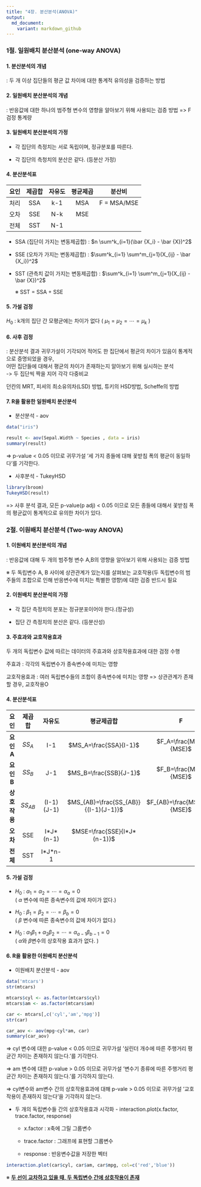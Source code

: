 ```yaml
---
title: "4장. 분산분석(ANOVA)"
output:
  md_document:
    variant: markdown_github
---
```


### 1절. 일원배치 분산분석 (one-way ANOVA)

#### 1. 분산분석의 개념

: 두 개 이상 집단들의 평균 값 차이에 대한 통계적 유의성을 검증하는 방법

#### 2. 일원배치 분산분석의 개념

: 반응값에 대한 하나의 범주형 변수의 영향을 알아보기 위해 사용되는 검증 방법 =\> F 검정 통계량

#### 3. 일원배치 분산분석의 가정

-   각 집단의 측정치는 서로 독립이며, 정규분포를 따른다.

-   각 집단의 측청치의 분산은 같다. (등분산 가정)

#### 4. 분산분석표

| 요인 | 제곱합 | 자유도 | 평균제곱 |   분산비    |
|:----:|:------:|:------:|:--------:|:-----------:|
| 처리 |  SSA   |  k-1   |   MSA    | F = MSA/MSE |
| 오차 |  SSE   |  N-k   |   MSE    |             |
| 전체 |  SST   |  N-1   |          |             |

-   SSA (집단이 가지는 변동제곱합) : $n \sum^k_{i=1}(\bar {X_i} - \bar {X})^2$

-   SSE (오차가 가지는 변동제곱합) : $\sum^k_{i=1} \sum^m_{j=1}(X_{ij} - \bar {X_i})^2$

-   SST (관측치 값이 가지는 변동제곱합) : $\sum^k_{i=1} \sum^m_{j=1}(X_{ij} - \bar {X})^2$

    ※ SST = SSA + SSE

#### 5. 가설 검정

$H_0$ : k개의 집단 간 모평균에는 차이가 없다 ( $\mu_1 = \mu_2 = \cdots = \mu_k$ )

#### 6. 사후 검정

: 분산분석 결과 귀무가설이 기각되어 적어도 한 집단에서 평균의 차이가 있음이 통계적으로 증명되었을 경우,\
어떤 집단들에 대해서 평균의 차이가 존재하는지 알아보기 위해 실시하는 분석\
-\> 두 집단씩 짝을 지어 각각 다중비교

던칸의 MRT, 피셔의 최소유의차(LSD) 방법, 튜키의 HSD방법, Scheffe의 방법

#### 7. R을 활용한 일원배치 분산분석

-   분산분석 - aov

```r
data("iris")

result <- aov(Sepal.Width ~ Species , data = iris)
summary(result)
```

=\> p-value \< 0.05 이므로 귀무가설 '세 가지 종들에 대해 꽃받침 폭의 평균이 동일하다'를 기각한다.

-   사후분석 - TukeyHSD

```r
library(broom)
TukeyHSD(result)
```

=\> 사후 분석 결과, 모든 p-value(p adj) \< 0.05 이므로 모든 종들에 대해서 꽃받침 폭의 평균값이 통계적으로 유의한 차이가 있다.

### 2절. 이원배치 분산분석 (Two-way ANOVA)

#### 1. 이원배치 분산분석의 개념

: 반응값에 대해 두 개의 범주형 변수 A,B의 영향을 알아보기 위해 사용되는 검증 방법

※ 두 독립변수 A, B 사이에 상관관계가 있는지를 살펴보는 교호작용(두 독립변수의 범주들의 조합으로 인해 반응변수에 미치는 특별한 영향)에 대한 검증 반드시 필요

#### 2. 이원배치 분산분석의 가정

-   각 집단 측정치의 분포는 정규분포이어야 한다.(정규성)

-   집단 간 측정치의 분산은 같다. (등분산성)

#### 3. 주효과와 교호작용효과

두 개의 독립변수 값에 따르는 데이터의 주효과와 상호작용효과에 대한 검정 수행

주효과 : 각각의 독립변수가 종속변수에 미치는 영향

교호작용효과 : 여러 독립변수들의 조합이 종속변수에 미치는 영향 =\> 상관관계가 존재할 경우, 교호작용O

#### 4. 분산분석표

|   **요인**    | **제곱합** | **자유도**  |            **평균제곱합**            |            **F**             |
|:-------------:|:----------:|:-----------:|:------------------------------------:|:----------------------------:|
|  **요인 A**   |   $SS_A$   |     I-1     |        $MS_A=\frac{SSA}{I-1}$        |    $F_A=\frac{MSA}{MSE}$     |
|  **요인 B**   |   $SS_B$   |     J-1     |        $MS_B=\frac{SSB}{J-1}$        |    $F_B=\frac{MSB}{MSE}$     |
| **상호 작용** | $SS_{AB}$  | (I-1)(J-1)  | $MS_{AB}=\frac{SS_{AB}}{(I-1)(J-1)}$ | $F_{AB}=\frac{MS_{AB}}{MSE}$ |
|   **오차**    |    SSE     | I\*J\*(n-1) |     $MSE=\frac{SSE}{I*J*(n-1)}$      |                              |
|   **전체**    |    SST     |  I\*J\*n-1  |                                      |                              |

#### 5. 가설 검정

-   $H_0$ : $\alpha_1 = \alpha_2 = \cdots = \alpha_a = 0$\
    ( $\alpha$ 변수에 따른 종속변수의 값에 차이가 없다.)

-   $H_0$ : $\beta_1 = \beta_2 = \cdots = \beta_b = 0$\
    ( $\beta$ 변수에 따른 종속변수의 값에 차이가 없다.)

-   $H_0$ : $\alpha_1 \beta_1 + \alpha_2 \beta_2 = \cdots = \alpha_{a-1}\beta_{b-1} = 0$\
    ( $\alpha$와 $\beta$변수의 상호작용 효과가 없다. )

#### 6. R을 활용한 이원배치 분산분석

-   이원배치 분산분석 - aov

```r
data('mtcars')
str(mtcars)

mtcars$cyl <- as.factor(mtcars$cyl)
mtcars$am <- as.factor(mtcars$am)

car <- mtcars[,c('cyl','am','mpg')]
str(car)

car_aov <- aov(mpg~cyl*am, car)
summary(car_aov)
```

=\> cyl 변수에 대한 p-value \< 0.05 이므로 귀무가설 '실린더 개수에 따른 주행거리 평균간 차이는 존재하지 않는다.'를 기각한다.

=\> am 변수에 대한 p-value \> 0.05 이므로 귀무가설 '변수기 종류에 따른 주행거리 평균간 차이는 존재하지 않는다.'를 기각하지 않는다.

=\> cyl변수와 am변수 간의 상호작용효과에 대해 p-vale \> 0.05 이므로 귀무가설 '교호작용이 존재하지 않는다'을 기각하지 않는다.

-   두 개의 독립변수들 간의 상호작용효과 시각화 - interaction.plot(x.factor, trace.factor, response)

    -   x.factor : x축에 그릴 그룹변수

    -   trace.factor : 그래프에 표현할 그룹변수

    -   response : 반응변수값을 저장한 벡터

```r
interaction.plot(car$cyl, car$am, car$mpg, col=c('red','blue'))
```

※ [**두 선이 교차하고 있을 때, 두 독립변수 간에 상호작용이 존재**]{.underline}
